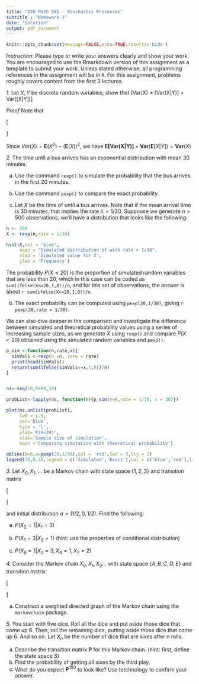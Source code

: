 ```yaml
---
title: "U20 Math 585 - Stochastic Processes" 
subtitle : "Homework 1"
date: "Solution"
output: pdf_document
---
```


```r
knitr::opts_chunk$set(message=FALSE,echo=TRUE,results='hide')
```

*Instruction*: Please type or write your answers clearly and show your work. You are encouraged to use the Rmarkdown version of this assignment as a template to submit your work. Unless stated otherwise, all programming references in the assignment will be in `R`. For this assignment, problems roughly covers content from the first 3 lectures.




*1.* Let $X,Y$ be discrete random variables, show that
\[Var(X) = \mathbf{E}[Var(X|Y)] + Var(\mathbf{E}[X|Y])\]

*Proof*
Note that

\[\begin{aligned}
\mathbf{E[Var(X|Y)]} &= \mathbf{E}[\mathbf{E}[X^|Y]  - (\mathbf{E}[X|Y])^2] \\
 &= \underbrace{\mathbf{E}[\mathbf{E[X^2|Y]}]}_{\mathbf{E}[X^2]}-\mathbf{E}[(\mathbf{E}[X|Y])^2]\\
\mathbf{Var}(\mathbf{E}[X|Y]) & = \mathbf{E}[(\mathbf{E}[X|Y])^2] - (\underbrace{\mathbf{E}[\mathbf{E}[X|Y]}_{(\mathbf{E}[X])^2})^2
\end{aligned}\]

Since $Var(X) = \mathbf{E}(X^2) - (\mathbf{E}(X))^2$, we have $\mathbf{E[Var(X|Y)]} + \mathbf{Var}(\mathbf{E}[X|Y])  = \mathbf{Var}(X)$


*2.* The time until a bus arrives has an exponential distribution with mean 30 minutes.

  a) Use the command `rexp()` to simulate the probability that the bus arrives in the first 20 minutes.
  b) Use the command `pexp()` to compare the exact probability.

a) Let $X$ be the time of until a bus arrives. Note that if the mean arrival time is 30 minutes, that implies the rate $\lambda = 1/30.$ Suppoose we generate $n = 500$ observations, we'll have a distribution that looks like the following:
```r

n <- 500
X <- rexp(n,rate = 1/30)

hist(X,col = 'blue',
     main = "Simulated distribution of with rate = 1/30", 
     xlab = 'Simulated value for X', 
     ylab = 'Frequency')

```

The probability $P(X\leq 20)$ is the proportion of simulated random variables that are less than 20, which in this case can be coded as `sum(ifelse(X<=20,1,0))/n`, and for this set of observations, the answer is about `r sum(ifelse(X<=20,1,0))/n`.

b) The exact probability can be computed using `pexp(20,1/30)`, giving `r pexp(20,rate = 1/30)`.

We can also dive deeper in the comparison and investigate the difference between simulated and theoretical probability values using a series of increasing sample sizes, as we generate $X$ using `rexp()` and compare $P(X<20)$ obtained using the simulated random variables and `pexp()`.


```r

p_sim <-function(n,rate,x){
  simVals <-rexp(n =n, rate = rate)
  print(head(simVals))
  return(sum(ifelse(simVals<=x,1,0))/n)
}


ns<-seq(10,5000,20)

probList<-lapply(ns, function(n){p_sim(n=n,rate = 1/30, x = 20)})

plot(ns,unlist(probList),
     lwd = 1.5,
     col='blue',
     type = 'l',
     ylab='P(X<20)',
     xlab='Sample size of simulation',
     main ='Comparing simulation with theoretical probability')

abline(b=0,a=pexp(20,1/30),col = 'red',lwd = 3,lty = 2)
legend(70,0.35,legend = c('Simulated','Exact'),col = c('blue','red'),lty=1:2, cex=0.8)

```

*3.* Let $X_0, X_1, \dots$ be a Markov chain with state space $\{1,2,3\}$ and transition matrix 



\[
  \begin{array}{c c } &
  \begin{array}{c c c}\text{ 1 }  & \text{ 2 } & \text{  3 }  \\
  \end{array}
  \\
  \begin{array}{c c c}
  1 \\
  2\\
  3
  \end{array}
  &
 \left[
 \begin{array}{c c c}
 0 & 1/2 & 1/2 \\
 1 & 0 & 0 \\
 1/3 & 1/3 & 1/3
 \end{array}
 \right]
\end{array}
\]

and initial distribution $\alpha = (1/2,0,1/2).$ Find the following:

  a) $P(X_2 = 1| X_1 = 3)$

  b) $P(X_1 =3|X_2 = 1)$ (hint: use the properties of conditional distribution)

  c) $P(X_9 = 1| X_2 = 3, X_4 = 1, X_7 = 2)$

*4.* Consider the Markov chain ${X_0,X_1,X_2...}$ with state space $\{A,B,C,D,E\}$ and transition matrix

\[\begin{bmatrix} 0 &  0  &1/2 &1/2&0\\
      0  & 2/3&  1/3&  0  &0  \\
      1/5  & 1/5  & 1/5   &0   &2/5 \\
      3/4   &0   &0   &0   &1/4 \\
      1/2   &1/2   &0   &0   &0 \\
 \end{bmatrix}\]
     
a) Construct a weighted directed graph of the Markov chain using the `markovchain` package.

*5.* You start with five dice. Roll all the dice and put aside those dice that come up 6. Then, roll the remaining dice, putting aside those dice that come up 6. And so on. Let $X_n$ be the number of dice that are sixes after n rolls.

a) Describe the transition matrix $\mathbf{P}$ for this Markov chain. (hint: first, define the state space $S$)
b) Find the probability of getting all sixes by the third play.
c) What do you expect $\mathbf{P}^{100}$ to look like? Use tetchnology to confirm your answer.